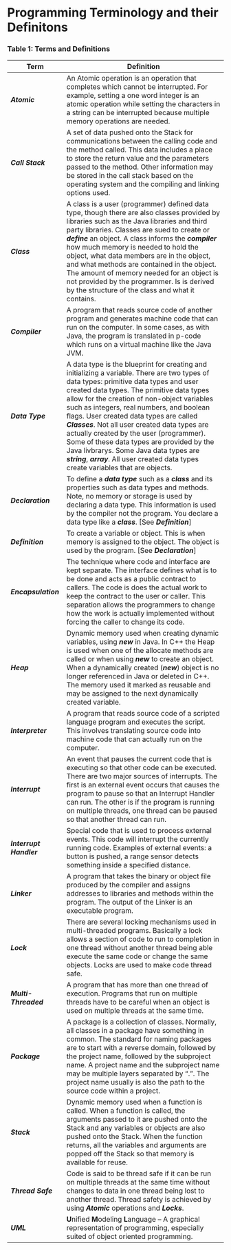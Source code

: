 # Programming Terminology and their Definitons

### Table 1: Terms and Definitions

| Term | Definition |
| ---- | ---------- |
| ***Atomic*** | An Atomic operation is an operation that completes which cannot be interrupted.  For example, setting a one word integer is an atomic operation while setting the characters in a string can be interrupted because multiple memory operations are needed. |
| ***Call Stack***| A set of data pushed onto the Stack for communications between the calling code and the method called.  This data includes a place to store the return value and the parameters passed to the method.  Other information may be stored in the call stack based on the operating system and the compiling and linking options used. |
| ***Class*** | A class is a user (programmer) defined data type, though there are also classes provided by libraries such as the Java libraries and third party libraries.  Classes are sued to create or ***define*** an object.  A class informs the ***compiler*** how much memory is needed to hold the object, what data members are in the object, and what methods are contained in the object.  The amount of memory needed for an object is not provided by the programmer.  Is is derived by the structure of the class and what it contains. |
| ***Compiler*** | A program that reads source code of another program and generates machine code that can run on the computer.  In some cases, as with Java, the program is translated  in p-code which runs on a virtual machine like the Java JVM. |
| ***Data Type*** | A data type is the blueprint for creating and initializing a variable.  There are two types of data types: primitive data types and user created data types.  The primitive data types allow for the creation of non-object variables such as integers, real numbers, and boolean flags.  User created data types are called ***Classes***.  Not all user created data types are actually created by the user (programmer).  Some of these data types are provided by the Java livbrarys.  Some Java data types are ***string***, ***array***.  All user created data types create variables that are objects. |
| ***Declaration*** | To define a ***data type*** such as a ***class*** and its properties such as data types and methods.  Note, no memory or storage is used by declaring a data type. This information is used by the compiler not the program. You declare a data type like a ***class***. [See ***Definition***] |
| ***Definition*** | To create a variable or object.  This is when memory is assigned to the object.  The object is used by the program. [See ***Declaration***] |
| ***Encapsulation*** | The technique where code and interface are kept separate.  The interface defines what is to be done and acts as a public contract to callers.  The code is does the actual work to keep the contract to the user or caller.  This separation allows the programmers to change how the work is actually implemented without forcing the caller to change its code. |
| ***Heap*** | Dynamic memory used when creating dynamic variables, using ***new*** in Java.  In C++ the Heap is used when one of the allocate methods are called or when using ***new*** to create an object.  When a dynamically created (***new***) object is no longer referenced in Java or deleted in C++.  The memory used it marked as reusable and may be assigned to the next dynamically created variable. |
| ***Interpreter*** | A program that reads source code of a scripted language program and executes the script.  This involves translating source code into machine code that can actually run on the computer. |
| ***Interrupt*** | An event that pauses the current code that is executing so that other code can be executed.  There are two major sources of interrupts.  The first is an external event occurs that causes the program to pause so that an Interrupt Handler can run.  The other is if the program is running on multiple threads, one thread can be paused so that another thread can run. |
| ***Interrupt Handler*** | Special code that is used to process external events.  This code will interrupt the currently running code.  Examples of external events: a button is pushed, a range sensor detects something inside a specified distance. |
| ***Linker*** | A program that takes the binary or object file produced by the compiler and assigns addresses to libraries and methods within the program.  The output of the Linker is an executable program. |
| ***Lock*** | There are several locking mechanisms used in multi-threaded programs.  Basically a lock allows a section of code to run to completion in one thread without another thread being able execute the same code or change the same objects.  Locks are used to make code thread safe. |
| ***Multi-Threaded*** | A program that has more than one thread of execution.  Programs that run on multiple threads have to be careful when an object is used on multiple threads at the same time. |
| ***Package***| A package is a collection of classes.  Normally, all classes in a package have something in common.  The standard for naming packages are to start with a reverse domain, followed by the project name, followed by the subproject name.  A project name and the subproject name may be multiple layers separated by “.”.  The project name usually is also the path to the source code within a project. |
| ***Stack*** | Dynamic memory used when a function is called.  When a function is called, the arguments passed to it are pushed onto the Stack and any variables or objects are also pushed onto the Stack.  When the function returns, all the variables and arguments are popped off the Stack so that memory is available for reuse. |
| ***Thread Safe*** | Code is said to be thread safe if it can be run on multiple threads at the same time without changes to data in one thread being lost to another thread. Thread safety is achieved by using ***Atomic*** operations and ***Locks***. |
| ***UML*** | **U**nified **M**odeling **L**anguage – A graphical representation of programming, especially suited of object oriented programming. |


